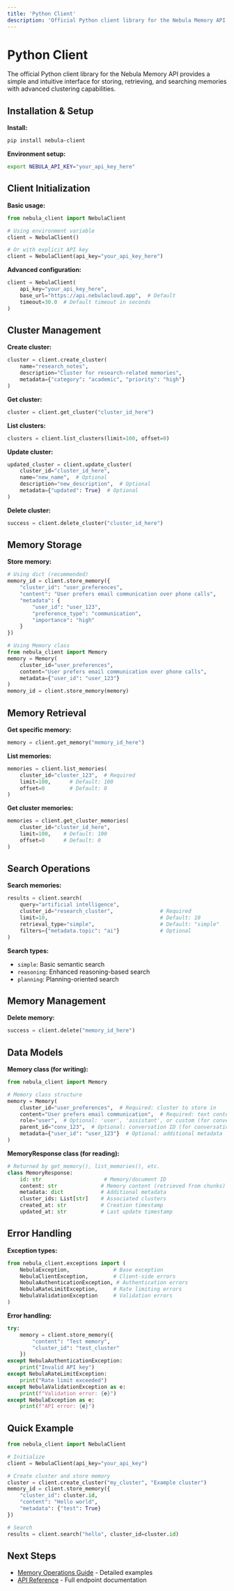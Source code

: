 ```yaml
---
title: 'Python Client'
description: 'Official Python client library for the Nebula Memory API'
---
```


# Python Client

The official Python client library for the Nebula Memory API provides a simple and intuitive interface for storing, retrieving, and searching memories with advanced clustering capabilities.


## Installation & Setup

**Install:**
```bash
pip install nebula-client
```

**Environment setup:**
```bash
export NEBULA_API_KEY="your_api_key_here"
```

## Client Initialization

**Basic usage:**
```python
from nebula_client import NebulaClient

# Using environment variable
client = NebulaClient()

# Or with explicit API key
client = NebulaClient(api_key="your_api_key_here")
```

**Advanced configuration:**
```python
client = NebulaClient(
    api_key="your_api_key_here",
    base_url="https://api.nebulacloud.app",  # Default
    timeout=30.0  # Default timeout in seconds
)
```

## Cluster Management

**Create cluster:**
```python
cluster = client.create_cluster(
    name="research_notes",
    description="Cluster for research-related memories",
    metadata={"category": "academic", "priority": "high"}
)
```

**Get cluster:**
```python
cluster = client.get_cluster("cluster_id_here")
```

**List clusters:**
```python
clusters = client.list_clusters(limit=100, offset=0)
```

**Update cluster:**
```python
updated_cluster = client.update_cluster(
    cluster_id="cluster_id_here",
    name="new_name",  # Optional
    description="new_description",  # Optional
    metadata={"updated": True}  # Optional
)
```

**Delete cluster:**
```python
success = client.delete_cluster("cluster_id_here")
```

## Memory Storage

**Store memory:**
```python
# Using dict (recommended)
memory_id = client.store_memory({
    "cluster_id": "user_preferences",
    "content": "User prefers email communication over phone calls",
    "metadata": {
        "user_id": "user_123",
        "preference_type": "communication",
        "importance": "high"
    }
})

# Using Memory class
from nebula_client import Memory
memory = Memory(
    cluster_id="user_preferences",
    content="User prefers email communication over phone calls",
    metadata={"user_id": "user_123"}
)
memory_id = client.store_memory(memory)
```

## Memory Retrieval

**Get specific memory:**
```python
memory = client.get_memory("memory_id_here")
```

**List memories:**
```python
memories = client.list_memories(
    cluster_id="cluster_123",  # Required
    limit=100,      # Default: 100
    offset=0        # Default: 0
)
```

**Get cluster memories:**
```python
memories = client.get_cluster_memories(
    cluster_id="cluster_id_here",
    limit=100,    # Default: 100
    offset=0      # Default: 0
)
```

## Search Operations

**Search memories:**
```python
results = client.search(
    query="artificial intelligence",
    cluster_id="research_cluster",               # Required
    limit=10,                                    # Default: 10
    retrieval_type="simple",                     # Default: "simple"
    filters={"metadata.topic": "ai"}             # Optional
)
```

**Search types:**
- `simple`: Basic semantic search
- `reasoning`: Enhanced reasoning-based search
- `planning`: Planning-oriented search

## Memory Management

**Delete memory:**
```python
success = client.delete("memory_id_here")
```

## Data Models

**Memory class (for writing):**
```python
from nebula_client import Memory

# Memory class structure
memory = Memory(
    cluster_id="user_preferences",  # Required: cluster to store in
    content="User prefers email communication",  # Required: text content
    role="user",  # Optional: 'user', 'assistant', or custom (for conversations)
    parent_id="conv_123",  # Optional: conversation ID (for conversations)
    metadata={"user_id": "user_123"}  # Optional: additional metadata
)
```

**MemoryResponse class (for reading):**
```python
# Returned by get_memory(), list_memories(), etc.
class MemoryResponse:
    id: str                    # Memory/document ID
    content: str              # Memory content (retrieved from chunks)
    metadata: dict            # Additional metadata
    cluster_ids: List[str]    # Associated clusters
    created_at: str           # Creation timestamp
    updated_at: str           # Last update timestamp
```

## Error Handling

**Exception types:**
```python
from nebula_client.exceptions import (
    NebulaException,              # Base exception
    NebulaClientException,        # Client-side errors
    NebulaAuthenticationException, # Authentication errors
    NebulaRateLimitException,     # Rate limiting errors
    NebulaValidationException     # Validation errors
)
```

**Error handling:**
```python
try:
    memory = client.store_memory({
        "content": "Test memory",
        "cluster_id": "test_cluster"
    })
except NebulaAuthenticationException:
    print("Invalid API key")
except NebulaRateLimitException:
    print("Rate limit exceeded")
except NebulaValidationException as e:
    print(f"Validation error: {e}")
except NebulaException as e:
    print(f"API error: {e}")
```

## Quick Example

```python
from nebula_client import NebulaClient

# Initialize
client = NebulaClient(api_key="your_api_key")

# Create cluster and store memory
cluster = client.create_cluster("my_cluster", "Example cluster")
memory_id = client.store_memory({
    "cluster_id": cluster.id,
    "content": "Hello world",
    "metadata": {"test": True}
})

# Search
results = client.search("hello", cluster_id=cluster.id)
```

## Next Steps

- [Memory Operations Guide](/guides/memory-operations) - Detailed examples
- [API Reference](/api-reference/overview) - Full endpoint documentation 